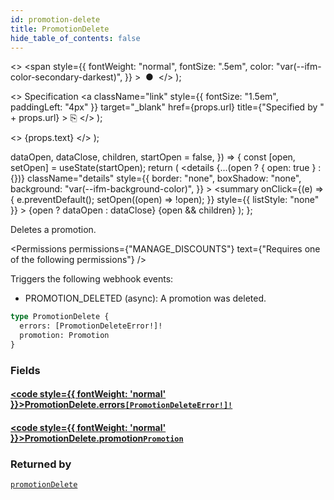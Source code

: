 ```yaml
---
id: promotion-delete
title: PromotionDelete
hide_table_of_contents: false
---
```


  <>
    <span
      style={{
        fontWeight: "normal",
        fontSize: ".5em",
        color: "var(--ifm-color-secondary-darkest)",
      }}
    >
      &nbsp;●&nbsp;
    </span>
  </>
);

  <>
    Specification
    <a
      className="link"
      style={{ fontSize: "1.5em", paddingLeft: "4px" }}
      target="\_blank"
      href={props.url}
      title={"Specified by " + props.url}
    >
      ⎘
    </a>
  </>
);

  <>
    <span className={props.class}>{props.text}</span>
  </>
);


  dataOpen,
  dataClose,
  children,
  startOpen = false,
}) => {
  const [open, setOpen] = useState(startOpen);
  return (
    <details
      {...(open ? { open: true } : {})}
      className="details"
      style={{
        border: "none",
        boxShadow: "none",
        background: "var(--ifm-background-color)",
      }}
    >
      <summary
        onClick={(e) => {
          e.preventDefault();
          setOpen((open) => !open);
        }}
        style={{ listStyle: "none" }}
      >
        {open ? dataOpen : dataClose}
      </summary>
      {open && children}
    </details>
  );
};

Deletes a promotion.

<Badge text="Added in Saleor 3.17" class="secondary margin-bottom--sm" />

<FeaturePreview />

<Permissions
  permissions={"MANAGE_DISCOUNTS"}
  text={"Requires one of the following permissions"}
/>

Triggers the following webhook events:

- PROMOTION_DELETED (async): A promotion was deleted.

```graphql
type PromotionDelete {
  errors: [PromotionDeleteError!]!
  promotion: Promotion
}
```

### Fields

#### [<code style={{ fontWeight: 'normal' }}>PromotionDelete.<b>errors</b></code>](#)<Bullet />[`[PromotionDeleteError!]!`](../../../api-reference/miscellaneous/objects/promotion-delete-error) <Badge class="badge badge--secondary" text="non-null"/> <Badge class="badge badge--secondary" text="object"/>

>

#### [<code style={{ fontWeight: 'normal' }}>PromotionDelete.<b>promotion</b></code>](#)<Bullet />[`Promotion`](../../../api-reference/discounts/objects/promotion) <Badge class="badge badge--secondary" text="object"/>

>

### Returned by

[`promotionDelete`](../../../api-reference/discounts/mutations/promotion-delete) <Badge class="badge badge--secondary" text="mutation"/>



